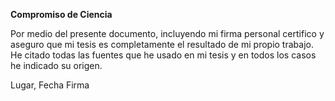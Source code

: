 


**Compromiso de Ciencia**

Por medio del presente documento, incluyendo mi firma personal certifico y aseguro que mi tesis es completamente el resultado de mi propio trabajo. He citado todas las fuentes que he usado en mi tesis y en todos los casos he indicado su origen.


\bigskip
\hrulefill 

Lugar, Fecha \hfill Firma
